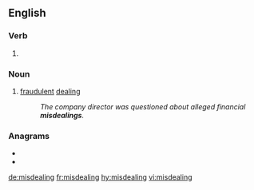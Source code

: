 ==English==

===Verb===
{{head|en|present participle}}

# {{present participle of|misdeal|lang=en|nocat=1}}

===Noun===
{{en-noun}}

# [[fraudulent]] [[dealing]]
#: ''The company director was questioned about alleged financial '''misdealings'''.''

===Anagrams===
* {{l|en|misaligned}}
* {{l|en|misleading}}

[[de:misdealing]]
[[fr:misdealing]]
[[hy:misdealing]]
[[vi:misdealing]]